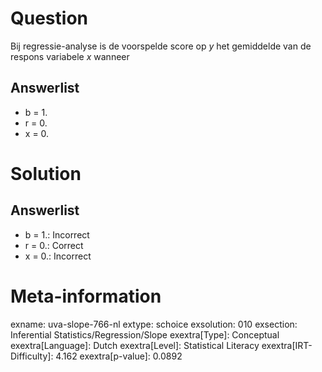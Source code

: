 Question
========

Bij regressie-analyse is de voorspelde score op *y* het gemiddelde van
de respons variabele *x* wanneer

Answerlist
----------

* b = 1.
* r = 0.
* x = 0.

Solution
========

Answerlist
----------

* b = 1.: Incorrect
* r = 0.: Correct
* x = 0.: Incorrect

Meta-information
================
exname: uva-slope-766-nl
extype: schoice
exsolution: 010
exsection: Inferential Statistics/Regression/Slope
exextra[Type]: Conceptual
exextra[Language]: Dutch
exextra[Level]: Statistical Literacy
exextra[IRT-Difficulty]: 4.162
exextra[p-value]: 0.0892
